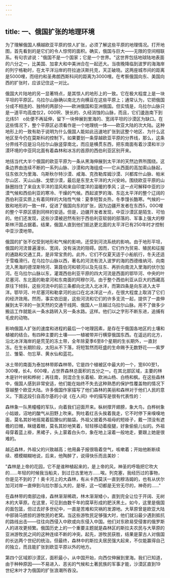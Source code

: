 ```yaml
---
---
---
```

title: 一、俄国扩张的地理环境
---



为了理解俄国人横越欧亚平原的惊人扩张，必须了解这些平原的地理情况。打开地图，首先看到的是它们的令人惊愕的面积。确实，俄国与巨大——无限的空间相联系。有句农谚说："俄国不是一个国家；它是一个世界。"这世界包括地球陆地表面的六分之一，比美国、加拿大和中美洲合在一起还大。当夜晚降临到波罗的海海岸的列宁格勒时，在太平洋沿岸的符拉迪沃斯托克，天正破晓。这两座城市间的距离是5000哩，而纽约和圣弗朗西斯科间的距离为3000哩。在考察俄国向东、美国向西的扩张时，应该记住这一对比。

俄国大片陆地的另一显著特点，是其惊人的地形上的一致。它在极大程度上是一块平坦的平原区。乌拉尔山脉确以南北方向横亘在这些平原上；通常认为，它把俄国分成不相连的、独特的两部分——欧洲俄国和亚洲俄国。但实情是，乌拉尔山脉只是一道平均高度仅2，000呎、狭长的、久经消蚀的山脉，而且，它们逶迤南下到北纬51　o处便不再延伸，留下一块伸展到里海的、宽阔平坦的沙漠区为缺口。在这些情况下，整个平原区必须看作是一个地理统一体——欧亚大陆的次大陆。这种地形上的一致有助于说明为什么俄国人能如此迅速地扩张到这整个地区、为什么这地区至今仍在莫斯科的控制下。如果要划一条穿越欧亚平原的分界线，那么，这条分界线不应是沿乌拉尔山脉竖穿南北，而应是横贯东西，把东南面有着沙漠和半沙漠环境的中亚同北面有着森林和冰冻的首原的西伯利亚区别开来。

地括当代大半个俄国的欧亚平原为一条从黑海伸展到太平洋的天然边界所围绕。这条边界由连续不断的一系列山脉、沙漠和内海组成——它从西面的高加索山脉起，往东依次为里海、乌斯秋尔特沙漠、咸海、克孜勒库姆沙漠、兴都库什山脉、帕米尔山区、天山山脉、戈壁沙漠，最后是东至太平洋的大兴安岭。围绕欧亚平原的山脉圈挡住了来自太平洋的湿风和来自印度洋的温暖的季风；这一点可解释中亚的沙漠气候和西伯利亚的寒冷、干燥的气候。西起波罗的海、东迄太平洋的整个辽阔的西伯利亚实质上有着同样的大陆性气候：夏季短暂炎热，冬季馒长酷寒。气候的一致和地形的一致一样，促进了俄国向东的扩张，因为边疆开发者在东西5，00O哩的整个平原区感到同样的安适。但是，边疆开发者发现，中亚沙漠区是陌生、可怕的。他们还发现，这些沙漠被迥然有别于西伯利亚软弱的部落的、军事上强大的穆斯林汗国占据着。结果，俄国人直到他们抵达更北面的太平洋已有250年时才控制中亚沙漠地带。

俄国的扩张不仅受到地形和气候的影响，还受到河流系统的影响。由于地形平坦，俄国的河流普遍漫长、宽阔，没有湍流的阻碍。因而，它们作为贸易、殖民和征服的通路和交通工具，是非常宝贵的。此外，它们不仅夏天适于小船航行，冬夭还适于雪橇滑行。在乌拉尔山脉以西，著名的河流有流入波罗的海的西德维纳河、向南流入黑海的德涅斯特河、第聂伯河和顿河以及先往东、再折向南流入里海的伏尔加河。在乌拉尔山脉以东，灌溉西伯利亚平原的四大河流是西面的鄂毕河、中央的叶尼塞河、东北面的勒拿河和东南面的阿穆尔河。由于整个西伯利亚从巨大的西藏高原往下倾斜，这些河流中的前三条都向北流入北冰洋，而第四条是向东进入太平洋。鄂毕河、叶尼塞河和勒拿河的出口在北冰洋这一点，在很大程度上取消了它们的经济效用。然而，事实依旧是，这些河流和它们的许多支流一起，提供了一直伸展到太平洋的一张天然的交通干线网、俄国人一旦越过乌拉尔山脉。用不了做多少搬运工作就能从一条水路转入另一条水路。这样。他们以之字形不断东进，追捕有毛皮的动物。

影响俄国人扩张的速度和进程的最后一个地理因素，是存在于俄国各地区的土壤和植被的结合。有四种主要的土壤——一植被带并行横穿俄国东西。在遥远的北方，沿北冰洋海岸的是荒芜的冻土带，全年除夏季6至8个星期的生长期外，一直封冻。在生长期阶段，太阳从不下落，将短暂然而旺盛的生命赐予无数野花——紫罗兰、雏菊、勿忘草、黄水仙和蓝花。

冰土带的南面为泰加林带即森林带。它是四个植被区中最大的一个，宽600至1，300哩，长4，600哩，占世界森林总面积的五分之一。在其北部区域，主要的林木是针叶树和桦树；再往南，则混合生长着榆、欧洲山杨、白杨和枫。在这些森林中，俄国人感到非常安适，他们能在始终不失去这种熟悉的保护性覆盖物的情况下穿越整个欧亚大陆。许多俄国作家描写了他们森林的美丽和森林对于他们人民的意义。下面这段引自高尔基的小说《在人间》中的描写是很有代表性的：

森林象一队黑幢幢的军队，向着我们迎面开来。枞树撑开翅膀，象大鸟，白桦树象小姑娘，沼地的酸气从田野上吹来。狗吐着红舌头挨着我走，它不时停下来嗅嗅地面，莫名其妙地摇晃着狐狸似的脑袋。外祖父披着外祖母的短褂子，戴一顶没有遮檐的旧帽，眯缝着眼，莫名其妙地笑着，轻轻移动着瘦腿，好象偷偷儿似的。外祖母穿着蓝上褂，黑裙子，头上蒙着白头巾，象在地上滚着一般地走，要跟上她是很难的。

越近森林，外祖父的兴致越高；他用鼻子报很吸着空气，咳嗽着；开始他断断续续、模模糊糊地说，后来，他陶醉了，说得快乐而且美妙：

"森林是上帝的花园，它不是谁种植起来的，是上帝的风，神圣的呼吸把它吹大的……年轻的时候我当船夫，到过日古里地方……唉。列克塞，我经历过的事物，你是见不到的了！奥卡河上的大森林，有从卡西莫沃一直到穆洛姆的，也有从伏尔加河对岸一直伸到乌拉尔那么大的，是呀，这一切都是无穷无尽的，神奇的……"

在森林带的南部边缘，森林渐渐稀疏，林木渐渐矮小，直到完全让位于开阔、无树木的大草原。在这里，可见到由数千年的腐草形成的肥沃黑土。如今，这里是俄国的面包篮，但过去好多世纪中，一直是苦难和灾祸的发源地。大草原曾是欧亚大陆中部骑马掳掠的游牧民的老窝。当这些游牧民足够强大时，他们就沿最少遇到抵抗的路线出击——往往向西侵入中欧或向东侵入中国。他们对东欧易受侵害的俄罗斯人的进攻更频繁。俄国历史上的一个重要主题就是森林区的斯拉夫农民与大草原的亚洲游牧民之间的这种连续不断的冲突。起先，游牧民获胜，结果是蒙古人对俄国的长达两个世纪的统治。但最终，森林中的斯拉夫居民强大起来，不仅能赢得自己的独立，而且能扩张到欧亚平原以外的地方。

第四个区域即沙漠区，面积最小，从中国开始，向西仅伸展到里海。我们已知道，由于种种原因——不易进入、恶劣的气候和土著民族的军事才能，沙漠区直到19世纪末叶才为俄国的扩张浪潮所吞没。